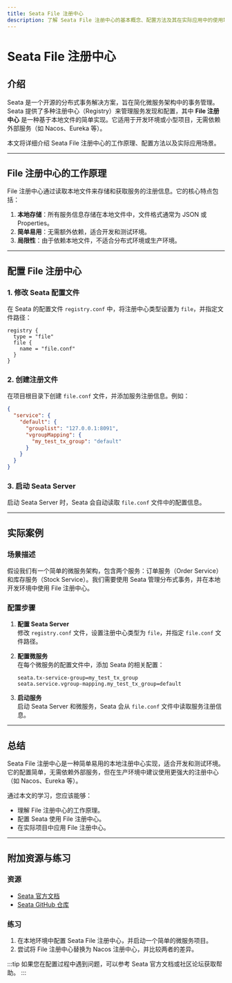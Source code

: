 ```yaml
---
title: Seata File 注册中心
description: 了解 Seata File 注册中心的基本概念、配置方法及其在实际应用中的使用场景。
---
```


# Seata File 注册中心

## 介绍

Seata 是一个开源的分布式事务解决方案，旨在简化微服务架构中的事务管理。Seata 提供了多种注册中心（Registry）来管理服务发现和配置，其中 **File 注册中心** 是一种基于本地文件的简单实现。它适用于开发环境或小型项目，无需依赖外部服务（如 Nacos、Eureka 等）。

本文将详细介绍 Seata File 注册中心的工作原理、配置方法以及实际应用场景。

---

## File 注册中心的工作原理

File 注册中心通过读取本地文件来存储和获取服务的注册信息。它的核心特点包括：

1. **本地存储**：所有服务信息存储在本地文件中，文件格式通常为 JSON 或 Properties。
2. **简单易用**：无需额外依赖，适合开发和测试环境。
3. **局限性**：由于依赖本地文件，不适合分布式环境或生产环境。

---

## 配置 File 注册中心

### 1. 修改 Seata 配置文件

在 Seata 的配置文件 `registry.conf` 中，将注册中心类型设置为 `file`，并指定文件路径：

```properties
registry {
  type = "file"
  file {
    name = "file.conf"
  }
}
```

### 2. 创建注册文件

在项目根目录下创建 `file.conf` 文件，并添加服务注册信息。例如：

```json
{
  "service": {
    "default": {
      "grouplist": "127.0.0.1:8091",
      "vgroupMapping": {
        "my_test_tx_group": "default"
      }
    }
  }
}
```

### 3. 启动 Seata Server

启动 Seata Server 时，Seata 会自动读取 `file.conf` 文件中的配置信息。

---

## 实际案例

### 场景描述

假设我们有一个简单的微服务架构，包含两个服务：订单服务（Order Service）和库存服务（Stock Service）。我们需要使用 Seata 管理分布式事务，并在本地开发环境中使用 File 注册中心。

### 配置步骤

1. **配置 Seata Server**  
   修改 `registry.conf` 文件，设置注册中心类型为 `file`，并指定 `file.conf` 文件路径。

2. **配置微服务**  
   在每个微服务的配置文件中，添加 Seata 的相关配置：

   ```properties
   seata.tx-service-group=my_test_tx_group
   seata.service.vgroup-mapping.my_test_tx_group=default
   ```

3. **启动服务**  
   启动 Seata Server 和微服务，Seata 会从 `file.conf` 文件中读取服务注册信息。

---

## 总结

Seata File 注册中心是一种简单易用的本地注册中心实现，适合开发和测试环境。它的配置简单，无需依赖外部服务，但在生产环境中建议使用更强大的注册中心（如 Nacos、Eureka 等）。

通过本文的学习，您应该能够：

- 理解 File 注册中心的工作原理。
- 配置 Seata 使用 File 注册中心。
- 在实际项目中应用 File 注册中心。

---

## 附加资源与练习

### 资源
- [Seata 官方文档](https://seata.io/zh-cn/docs/overview/what-is-seata.html)
- [Seata GitHub 仓库](https://github.com/seata/seata)

### 练习
1. 在本地环境中配置 Seata File 注册中心，并启动一个简单的微服务项目。
2. 尝试将 File 注册中心替换为 Nacos 注册中心，并比较两者的差异。

:::tip
如果您在配置过程中遇到问题，可以参考 Seata 官方文档或社区论坛获取帮助。
:::